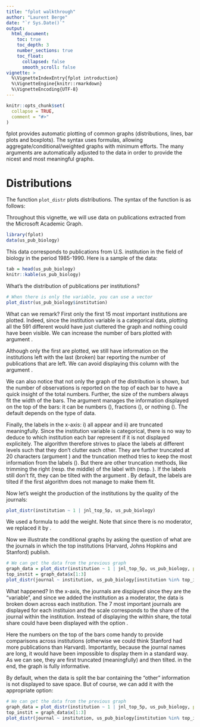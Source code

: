 ```yaml
---
title: "fplot walkthrough"
author: "Laurent Berge"
date: "`r Sys.Date()`"
output:
  html_document:
    toc: true
    toc_depth: 3
    number_sections: true
    toc_float:
      collapsed: false
      smooth_scroll: false
vignette: >
  %\VignetteIndexEntry{fplot introduction}
  %\VignetteEngine{knitr::rmarkdown}
  %\VignetteEncoding{UTF-8}
---
```


```r
knitr::opts_chunk$set(
  collapse = TRUE,
  comment = "#>"
)
```

fplot provides automatic plotting of common graphs (distributions, lines, bar plots and boxplots). The syntax uses formulas, allowing aggregate/conditional/weighted graphs with minimum efforts. The many arguments are automatically adjusted to the data in order to provide the nicest and most meaningful graphs.

# Distributions

The function `plot_distr` plots distributions. The syntax of the function \code{plot_distr} is as follows:

\code{plot_distr(variable ~ moderator | weight, data)}

Throughout this vignette, we will use data on publications extracted from the Microsoft Academic Graph.

```r
library(fplot)
data(us_pub_biology)
```

This data corresponds to publications from U.S. institution in the field of biology in the period 1985-1990. Here is a sample of the data:

```r
tab = head(us_pub_biology)
knitr::kable(us_pub_biology)
```


What's the distribution of publications per institutions?

```r
# When there is only the variable, you can use a vector
plot_distr(us_pub_biology$institution)

```

What can we remark? First only the first 15 most important institutions are plotted. Indeed, since the institution variable is a categorical data, plotting all the 591 different would have just cluttered the graph and nothing could have been visible. We can increase the number of bars plotted with argument \code{maxBins}.

Although only the first are plotted, we still have information on the institutions left with the last (broken) bar reporting the number of publications that are left. We can avoid displaying this column with the argument \code{addOther = FALSE}.

We can also notice that not only the graph of the distribution is shown, but the number of observations is reported on the top of each bar to have a quick insight of the total numbers. Further, the size of the numbers always fit the width of the bars. The argument \code{onTop} manages the information displayed on the top of the bars: it can be numbers (\code{onTop = "nb"}), fractions (\code{onTop = "frac"}), or nothing (\code{onTop = "none"}). The default depends on the type of data. 

Finally, the labels in the x-axis: i) all appear and ii) are truncated meaningfully. Since the institution variable is categorical, there is no way to deduce to which institution each bar represent if it is not displayed explicitely. The algorithm therefore strives to place the labels at different levels such that they don't clutter each other. They are further truncated at 20 characters (argument \code{trunc}) and the truncation method tries to keep the most information from the labels (\code{trunc.method = "auto"}). But there are other truncation methods, like trimming the right (resp. the middle) of the label with \code{trunc.method = "trimRight"} (resp. \code{trunc.method = "trimMid"}). If the labels still don't fit, they can be tilted with the argument \code{labels.tilted = TRUE}. By default, the labels are tilted if the first algorithm does not manage to make them fit. 

Now let's weight the production of the institutions by the quality of the journals:

```r
plot_distr(institution ~ 1 | jnl_top_5p, us_pub_biology)

```

We used a formula to add the weight. Note that since there is no moderator, we replaced it by \code{1}.

Now we illustrate the conditional graphs by asking the question of what are the journals in which the top institutions (Harvard, Johns Hopkins and Stanford) publish.

```r
# We can get the data from the previous graph
graph_data = plot_distr(institution ~ 1 | jnl_top_5p, us_pub_biology, plot = FALSE)
top_instit = graph_data$x[1:3]
plot_distr(journal ~ institution, us_pub_biology[institution %in% top_instit])

```

What happened? In the x-axis, the journals are displayed since they are the "variable", and since we added the institution as a moderator, the data is broken down across each institution. The 7 most important journals are displayed for each instituion and the scale corresponds to the share of the journal within the institution. Instead of displaying the within share, the total share could have been displayed with the option \code{mode.method = "splitTotal"}.

Here the numbers on the top of the bars come handy to provide comparisons across institutions (otherwise we could think Stanford had more publications than Harvard). Importantly, because the journal names are long, it would have been impossible to display them in a standard way. As we can see, they are first truncated (meaningfully) and then tilted. in the end, the graph is fully informative.

By default, when the data is split the bar containing the "other" information is not displayed to save space. But of course, we can add it with the appropriate option:

```r
# We can get the data from the previous graph
graph_data = plot_distr(institution ~ 1 | jnl_top_5p, us_pub_biology, plot = FALSE)
top_instit = graph_data$x[1:3]
plot_distr(journal ~ institution, us_pub_biology[institution %in% top_instit], addOther = TRUE)

```



























